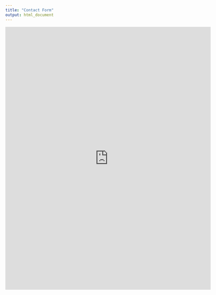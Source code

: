 ```yaml
---
title: "Contact Form"
output: html_document
---
```

<iframe src="https://docs.google.com/forms/d/e/1FAIpQLSeFlpG_oqCF4sQ3BK5DPZDgQoJC_JLXy7J8SMwOSW0IAsyMIQ/viewform?embedded=true" width="640" height="820" frameborder="0" marginheight="0" marginwidth="0">Loading…</iframe>